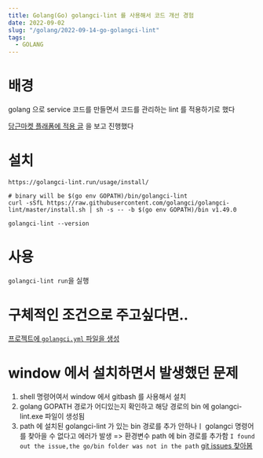 ```yaml
---
title: Golang(Go) golangci-lint 를 사용해서 코드 개선 경험
date: 2022-09-02
slug: "/golang/2022-09-14-go-golangci-lint"
tags:
  - GOLANG
---
```


# 배경
golang 으로 service 코드를 만들면서
코드를 관리하는 lint 를 적용하기로 했다

[당근마켓 플래폼에 적용 글](https://medium.com/daangn/golangci-lint%EB%A5%BC-%EC%9D%B4%EC%9A%A9%ED%95%98%EC%97%AC-%EC%BD%94%EB%94%A9-%EC%8A%A4%ED%83%80%EC%9D%BC%EC%9D%84-%ED%9A%A8%EA%B3%BC%EC%A0%81%EC%9C%BC%EB%A1%9C-%EA%B4%80%EB%A6%AC%ED%95%98%EA%B8%B0-4bd0e24e1bbd)
을 보고 진행했다

# 설치

`https://golangci-lint.run/usage/install/`

```
# binary will be $(go env GOPATH)/bin/golangci-lint
curl -sSfL https://raw.githubusercontent.com/golangci/golangci-lint/master/install.sh | sh -s -- -b $(go env GOPATH)/bin v1.49.0

golangci-lint --version
```
# 사용
 `golangci-lint run`을 실행

# 구체적인 조건으로 주고싶다면..
 [프로젝트에 `golangci.yml` 파일을 생성](https://golangci-lint.run/usage/configuration/)

# window 에서 설치하면서 발생했던 문제
1. shell 명령어여서 window 에서 gitbash 를 사용해서 설치
2. golang GOPATH 경로가 어디있는지 확인하고 해당 경로의 bin 에 golangci-lint.exe 파일이 생성됨
3. path 에 설치된 golangci-lint 가 있는 bin 경로를 추가 안하나ㅣ golangci 명령어를 찾아을 수 없다고 에러가 발생
=> 환경변수 path 에 bin 경로를 추가함
    `I found out the issue,the go/bin folder was not in the path`
    [git issues 찾아봄](https://github.com/golangci/golangci-lint/issues/648)
